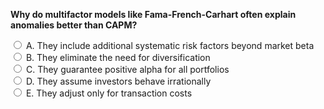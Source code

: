 ::: {.question-block}

<form onsubmit="event.preventDefault(); checkAnswer('module5_mcq_q82')" data-correct-answer="A">
<strong style="display: block;">Why do multifactor models like Fama-French-Carhart often explain anomalies better than CAPM?</strong>

<label><input type="radio" name="module5_mcq_q82" value="A"> A. They include additional systematic risk factors beyond market beta</label><br>
<label><input type="radio" name="module5_mcq_q82" value="B"> B. They eliminate the need for diversification</label><br>
<label><input type="radio" name="module5_mcq_q82" value="C"> C. They guarantee positive alpha for all portfolios</label><br>
<label><input type="radio" name="module5_mcq_q82" value="D"> D. They assume investors behave irrationally</label><br>
<label><input type="radio" name="module5_mcq_q82" value="E"> E. They adjust only for transaction costs</label><br>
</form>

<div id="feedback-module5_mcq_q82" class="feedback" data-status="" style="display:none;">
✅ Correct: A. Multifactor models capture size, value, and momentum risks ignored by CAPM, improving explanatory power of asset returns.
</div>

:::
